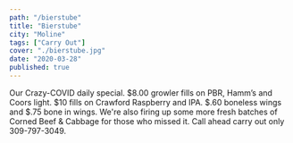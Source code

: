 ```yaml
---
path: "/bierstube"
title: "Bierstube"
city: "Moline"
tags: ["Carry Out"]
cover: "./bierstube.jpg"
date: "2020-03-28"
published: true
---
```



<InfoCard
  name="Bierstube"
  street="415 15th St"
  city="Moline, Illinois 61265"
  website="https://bier-stube.com/"
  facebookUrl="https://www.facebook.com/BierstubeQuadCities/"
  phoneNumber="(309) 797-3049"
/>

Our Crazy-COVID daily special. $8.00 growler fills on PBR, Hamm’s and Coors light. $10 fills on Crawford Raspberry and IPA. $.60 boneless wings and $.75 bone in wings. We're also firing up some more fresh batches of Corned Beef & Cabbage for those who missed it. Call ahead carry out only 309-797-3049.
